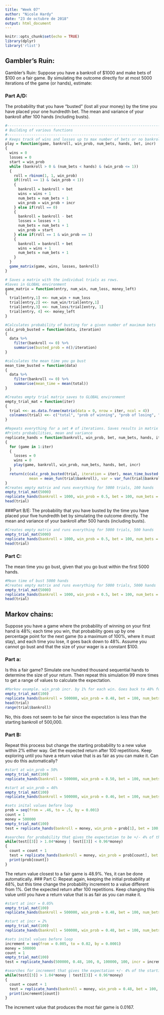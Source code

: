 ```yaml
---
title: "Week 07"
author: "Nicole Hardy"
date: "23 de octubre de 2018"
output: html_document
---
```


```r
knitr::opts_chunk$set(echo = TRUE)
library(dplyr)
library('rlist')
```

## Gambler's Ruin:
Gambler’s Ruin: Suppose you have a bankroll of $1000 and make bets of $100 on a fair game. By simulating the outcome directly for at most 5000 iterations of the game (or hands), estimate:

### Part A/D: 
The probability that you have “busted” (lost all your money) by the time you have placed your one hundredth bet. The mean and variance of your bankroll after 100 hands (including busts).

```r
#-----------------------------------------------------------------------
# Building of various functions
#-----------------------------------------------------------------------
# Keeps track of wins and losses up to max number of bets or no bankroll
play = function(game, bankroll, win_prob, num_bets, hands, bet, incr)
{
  wins = 0
  losses = 0
  start = win_prob
  while (bankroll > 0 & (num_bets < hands) & (win_prob <= 1)) 
  {
    roll = rbinom(1, 1, win_prob)
    if((roll == 1) & (win_prob < 1)) 
    {
      bankroll = bankroll + bet
      wins = wins + 1
      num_bets = num_bets + 1
      win_prob = win_prob + incr
    } else if(roll == 0)
    {
      bankroll = bankroll - bet
      losses = losses + 1
      num_bets = num_bets + 1
      win_prob = start
    } else if(roll == 1 & win_prob == 1)
    {
      bankroll = bankroll + bet
      wins = wins + 1
      num_bets = num_bets + 1
    }
  } 
  game_matrix(game, wins, losses, bankroll)
}

# Saves a matrix with the individual trials as rows. 
#Saves in GLOBAL environment
game_matrix = function(entry, num_win, num_loss, money_left)
{
  trial[entry,1] <<- num_win + num_loss
  trial[entry,2] <<- num_win/trial[entry,1]
  trial[entry,3] <<- num_loss/trial[entry, 1]
  trial[entry, 4] <<- money_left
}

#Calculates probability of busting for a given number of maximum bets
calc_prob_busted = function(data, iteration)
{
  data %>%
    filter(bankroll <= 0) %>%
    summarise(busted_prob = n()/iteration)
}

#calculates the mean time you go bust
mean_time_busted = function(data)
{
  data %>%
    filter(bankroll <= 0) %>%
    summarise(mean_time = mean(total))
}

#Creates empty trial matrix saves to GLOBAL environment
empty_trial_mat = function(iter)
{
  trial <<- as.data.frame(matrix(data = 0, nrow = iter, ncol = 4))
  colnames(trial) <<- c("total", "prob of winning", "prob of losing", "bankroll")
}

#Repeats everything for a set # of iterations. Saves results in matrix
#Prints probabilities, mean and variance
replicate_hands = function(bankroll, win_prob, bet, num_bets, hands, iter, incr, mean_fun, var_fun)
{
  for (game in 1:iter) 
  {
    losses = 0
    wins = 0 
    play(game, bankroll, win_prob, num_bets, hands, bet, incr)
  }
  return(c(calc_prob_busted(trial, iteration = iter), mean_time_busted(trial), 
           mean = mean_fun(trial$bankroll), var = var_fun(trial$bankroll)))
}
#Creates empty matrix and runs everything for 5000 trials, 100 hands
empty_trial_mat(5000)
replicate_hands(bankroll = 1000, win_prob = 0.5, bet = 100, num_bets = 0, hands = 100, iter = 5000, incr = 0, mean_fun =  mean, var_fun = var)
head(trial)
```

###Part B/E: 
The probability that you have busted by the time you have placed your five hundredth bet by simulating the outcome directly. The mean and variance of your bankroll after 500 hands (including busts).

```r
#Creates empty matrix and runs everything for 5000 trials, 500 hands
empty_trial_mat(5000)
replicate_hands(bankroll = 1000, win_prob = 0.5, bet = 100, num_bets = 0, hands = 500, iter = 5000, incr = 0, mean_fun =  mean, var_fun = var)
head(trial)
```

### Part C: 
The mean time you go bust, given that you go bust within the first 5000 hands.

```r
#Mean time of bust 5000 hands
#Creates empty matrix and runs everything for 5000 trials, 5000 hands
empty_trial_mat(5000)
replicate_hands(bankroll = 1000, win_prob = 0.5, bet = 100, num_bets = 0, hands = 5000, iter = 5000, incr = 0, mean_fun =  mean, var_fun = var)
head(trial)
```

## Markov chains:
Suppose you have a game where the probability of winning on your first hand is 48%; each time you win, that probability goes up by one percentage point for the next game (to a maximum of 100%, where it must stay), and each time you lose, it goes back down to 48%. Assume you cannot go bust and that the size of your wager is a constant $100.

### Part a:
Is this a fair game? Simulate one hundred thousand sequential hands to determine the size of your return. Then repeat this simulation 99 more times to get a range of values to calculate the expectation.
```r
#Markov example. win_prob incr. by 1% for each win. Goes back to 48% for losses
empty_trial_mat(100)
replicate_hands(bankroll = 500000, win_prob = 0.48, bet = 100, num_bets = 0, hands = 100000, iter = 100, incr = 0.01, mean_fun =  mean, var_fun = var)
head(trial)
range(trial$bankroll)
```

No, this does not seem to be fair since the expectation is less than the starting bankroll of 500,000. 

### Part B:
Repeat this process but change the starting probability to a new value within 2% either way. Get the expected return after 100 repetitions. Keep exploring until you have a return value that is as fair as you can make it. Can you do this automatically?
```r
#start at win_prob = 50%
empty_trial_mat(100)
replicate_hands(bankroll = 500000, win_prob = 0.50, bet = 100, num_bets = 0, hands = 100000, iter = 100, incr = 0.01, mean_fun =  mean, var_fun = var)

#start at win_prob = 46%
empty_trial_mat(100)
replicate_hands(bankroll = 500000, win_prob = 0.46, bet = 100, num_bets = 0, hands = 100000, iter = 100, incr = 0.01, mean_fun =  mean, var_fun = var)

#sets inital values before loop
prob = seq(from = .46, to = .5, by = 0.001)
count = 1
money = 500000
empty_trial_mat(100)
test = replicate_hands(bankroll = money, win_prob = prob[1], bet = 100, num_bets = 0, hands = 100000, iter = 100, incr = 0.01, mean_fun = mean, var_fun =  var)

#searches for probability that gives the expectation to be +/- 4% of the starting bankroll
while(test[[3]] > 1.04*money | test[[3]] < 0.96*money)
{
  count = count + 1
  test = replicate_hands(bankroll = money, win_prob = prob[count], bet = 100, num_bets = 0, hands = 100000, iter = 100, incr = 0.01, mean_fun = mean, var_fun =  var)
  print(prob[count])
}
```

The return value closest to a fair game is 48.9%. Yes, it can be done automatically. 
### Part C: 
Repeat again, keeping the initial probability at 48%, but this time change the probability increment to a value different from 1%. Get the expected return after 100 repetitions. Keep changing this value until you have a return value that is as fair as you can make it. 
```r
#start at incr = 0.05%
empty_trial_mat(100)
replicate_hands(bankroll = 500000, win_prob = 0.48, bet = 100, num_bets = 0, hands = 100000, iter = 100, incr = 0.005, mean_fun =  mean, var_fun = var)

#start at incr = 2%
empty_trial_mat(100)
replicate_hands(bankroll = 500000, win_prob = 0.48, bet = 100, num_bets = 0, hands = 100000, iter = 100, incr = 0.02, mean_fun =  mean, var_fun = var)

#sets inital values before loop
increment = seq(from = 0.005, to = 0.02, by = 0.0001)
money = 500000
count = 1
empty_trial_mat(100)
test = replicate_hands(500000, 0.48, 100, 0, 100000, 100, incr = increment[1], mean, var)

#searches for increment that gives the expectation +/- 4% of the starting bankroll
while(test[[3]] > 1.04*money | test[[3]] < 0.96*money)
{
  count = count + 1
  test = replicate_hands(bankroll = money, win_prob = 0.48, bet = 100, num_bets = 0, hands = 100000, iter = 100, incr = increment[count], mean_fun = mean, var_fun = var)
  print(increment[count])
}
```
The increment value that produces the most fair game is 0.0167. 

